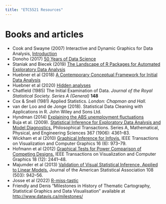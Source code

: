 ```yaml
---
title: "ETC5521 Resources"
---
```


# Books and articles

- Cook and Swayne (2007) Interactive and Dynamic Graphics for Data Analysis, [Introduction](http://ggobi.org/book/intro.pdf)
- Donoho (2017) [50 Years of Data Science](https://www.tandfonline.com/doi/full/10.1080/10618600.2017.1384734)
- Staniak and Biecek (2019) [The Landscape of R Packages for Automated Exploratory Data Analysis](https://arxiv.org/pdf/1904.02101.pdf)
- Huebner et al (2018) [A Contemporary Conceptual Framework for Initial Data Analysis](https://muse.jhu.edu/article/793379/pdf)
- Huebner et al (2020) [Hidden analyses](https://bmcmedresmethodol.biomedcentral.com/articles/10.1186/s12874-020-00942-y)
- Chatfield (1985) The Initial Examination of Data. *Journal of the Royal Statistical Society. Series A (General)* **148** <Br>
- Cox & Snell (1981) Applied Statistics. *London: Chapman and Hall.*
- van der Loo and de Jonge (2018). Statistical Data Cleaning with Applications in R. John Wiley and Sons Ltd.
- Hyndman (2014) [Explaining the ABS unemployment fluctuations](https://robjhyndman.com/hyndsight/abs-seasonal-adjustment-2/)
- Buja et al. (2009). [Statistical Inference for Exploratory Data Analysis and Model Diagnostics.](https://royalsocietypublishing.org/doi/10.1098/rsta.2009.0120) Philosophical Transactions. Series A, Mathematical, Physical, and Engineering Sciences 367 (1906): 4361–83.
- Wickham et al (2010) [Graphical Inference for Infovis.](https://doi.org/10.1109/TVCG.2010.161) IEEE Transactions on Visualization and Computer Graphics 16 (6): 973–79.
- Hofmann et al (2012) [Graphical Tests for Power Comparison of Competing Designs.](https://doi.org/10.1109/TVCG.2012.230) IEEE Transactions on Visualization and Computer Graphics 18 (12): 2441–48.
- Majumder et al (2013) [Validation of Visual Statistical Inference, Applied to Linear Models.](https://doi.org/10.1080/01621459.2013.808157) Journal of the American Statistical Association 108 (503): 942–56.
- Josse et al (2022) [R-miss-tastic](https://rmisstastic.netlify.app)
- Friendly and Denis “Milestones in History of Thematic Cartography, Statistical Graphics and Data Visualisation” available at [http://www.datavis.ca/milestones/](http://www.datavis.ca/milestones/)
